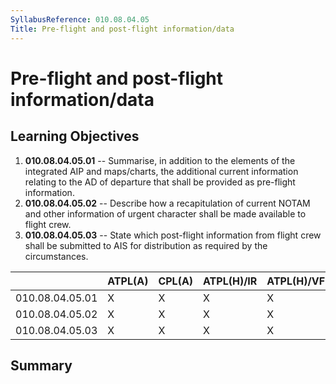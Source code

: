 ```yaml
---
SyllabusReference: 010.08.04.05
Title: Pre-flight and post-flight information/data
---
```


# Pre-flight and post-flight information/data

## Learning Objectives

1.  **010.08.04.05.01** -- Summarise, in addition to the elements of the
    integrated AIP and maps/charts, the additional current information relating
    to the AD of departure that shall be provided as pre-flight information.
2.  **010.08.04.05.02** -- Describe how a recapitulation of current NOTAM and
    other information of urgent character shall be made available to flight
    crew.
3.  **010.08.04.05.03** -- State which post-flight information from flight crew
    shall be submitted to AIS for distribution as required by the circumstances.

|                 | ATPL(A) | CPL(A) | ATPL(H)/IR | ATPL(H)/VFR | CPL(H) | IR  | CBIR(A) |
| --------------- | ------- | ------ | ---------- | ----------- | ------ | --- | ------- |
| 010.08.04.05.01 | X       | X      | X          | X           | X      | X   |         |
| 010.08.04.05.02 | X       | X      | X          | X           | X      | X   | X       |
| 010.08.04.05.03 | X       | X      | X          | X           | X      | X   |         |

## Summary
